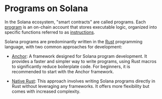 
# Programs on Solana

In the Solana ecosystem, "smart contracts" are called programs. Each
[program](http://localhost:3002/docs/core/accounts#program-account) is an
on-chain account that stores executable logic, organized into specific functions
referred to as
[instructions](http://localhost:3002/docs/core/transactions#instruction).

Solana programs are predominantly written in the
[Rust](https://doc.rust-lang.org/book/) programming language, with two common
approaches for development:

- [Anchor](/docs/core/programs/anchor): A framework designed for Solana program
  development. It provides a faster and simpler way to write programs, using
  Rust macros to significantly reduce boilerplate code. For beginners, it is
  recommended to start with the Anchor framework.

- [Native Rust](/docs/core/programs/rust): This approach involves writing Solana
  programs directly in Rust without leveraging any frameworks. It offers more
  flexibility but comes with increased complexity.
